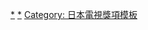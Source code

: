 {{Navbox
|name       = 東京國際戲劇節最佳男配角
|state      = collapsed
|titlestyle = 
|title      = [[東京國際戲劇節]]最佳男配角
|image      = 
|bodystyle  = 
|groupstyle = width:70%:105px;
|liststyle  = text-align:left;
| bodyclass =hlist

|group2     = 2000年代
|list2      = 
* [[堺雅人]]
* [[遠藤憲一]]

|group3     = 2010年代
|list3      = 
* [[香川照之]]
* [[內野聖陽]]
* [[長谷川博己]]
* [[綾野剛]]
* [[吉田鋼太郎]]
* [[鈴木亮平]]
* [[藤岡靛]]
* [[草刈正雄]]
* [[吉田鋼太郎]]
* [[橫濱流星]]

|group4     = 2020年代
|list4      = 
* [[佐藤健]]

}}
<noinclude>
{{collapsible option}}
[[Category: 東京國際戲劇節|*]]
[[Category: 東京國際戲劇節最佳男配角得主|*]]
[[Category: 日本電視獎項模板]]
</noinclude>
